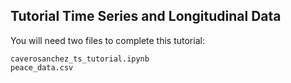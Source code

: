 ## Tutorial Time Series and Longitudinal Data
You will need two files to complete this tutorial:

    caverosanchez_ts_tutorial.ipynb
    peace_data.csv
